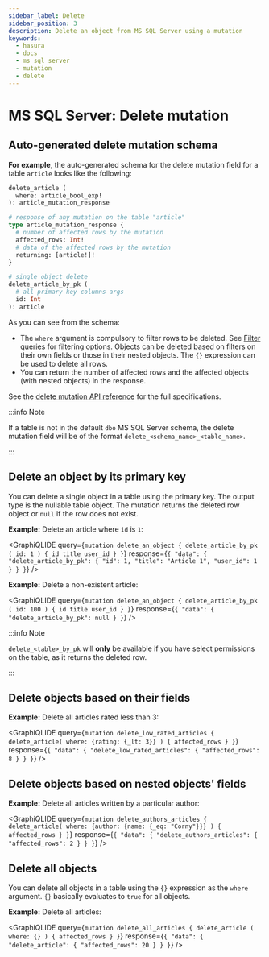 ```yaml
---
sidebar_label: Delete
sidebar_position: 3
description: Delete an object from MS SQL Server using a mutation
keywords:
  - hasura
  - docs
  - ms sql server
  - mutation
  - delete
---
```



# MS SQL Server: Delete mutation

## Auto-generated delete mutation schema

**For example**, the auto-generated schema for the delete mutation field
for a table `article` looks like the following:

```graphql
delete_article (
  where: article_bool_exp!
): article_mutation_response

# response of any mutation on the table "article"
type article_mutation_response {
  # number of affected rows by the mutation
  affected_rows: Int!
  # data of the affected rows by the mutation
  returning: [article!]!
}

# single object delete
delete_article_by_pk (
  # all primary key columns args
  id: Int
): article
```

As you can see from the schema:

- The `where` argument is compulsory to filter rows to be deleted. See
  [Filter queries](/graphql/core/databases/postgres/queries/query-filters.mdx) for filtering options. Objects
  can be deleted based on filters on their own fields or those in
  their nested objects. The `{}` expression can be used to delete all
  rows.
- You can return the number of affected rows and the affected objects
  (with nested objects) in the response.

See the [delete mutation API reference](/graphql/core/api-reference/graphql-api/mutation.mdx#delete-syntax) for the full
specifications.

:::info Note

If a table is not in the default `dbo` MS SQL Server schema, the delete
mutation field will be of the format
`delete_<schema_name>_<table_name>`.

:::

## Delete an object by its primary key

You can delete a single object in a table using the primary key. The
output type is the nullable table object. The mutation returns the
deleted row object or `null` if the row does not exist.

**Example:** Delete an article where `id` is `1`:

<GraphiQLIDE
  query={`mutation delete_an_object {
  delete_article_by_pk (
    id: 1
  ) {
    id
    title
    user_id
  }
}`}
  response={`{
  "data": {
    "delete_article_by_pk": {
      "id": 1,
      "title": "Article 1",
      "user_id": 1
    }
  }
}`}
/>

**Example:** Delete a non-existent article:

<GraphiQLIDE
  query={`mutation delete_an_object {
  delete_article_by_pk (
    id: 100
  ) {
    id
    title
    user_id
  }
}`}
  response={`{
  "data": {
    "delete_article_by_pk": null
  }
}`}
/>

:::info Note

`delete_<table>_by_pk` will **only** be available if you have select
permissions on the table, as it returns the deleted row.

:::

## Delete objects based on their fields

**Example:** Delete all articles rated less than 3:

<GraphiQLIDE
  query={`mutation delete_low_rated_articles {
  delete_article(
    where: {rating: {_lt: 3}}
  ) {
    affected_rows
  }
}`}
  response={`{
  "data": {
    "delete_low_rated_articles": {
      "affected_rows": 8
    }
  }
}`}
/>

## Delete objects based on nested objects' fields

**Example:** Delete all articles written by a particular author:

<GraphiQLIDE
  query={`mutation delete_authors_articles {
  delete_article(
    where: {author: {name: {_eq: "Corny"}}}
  ) {
    affected_rows
  }
}`}
  response={`{
  "data": {
    "delete_authors_articles": {
      "affected_rows": 2
    }
  }
}`}
/>

## Delete all objects

You can delete all objects in a table using the `{}` expression as the
`where` argument. `{}` basically evaluates to `true` for all objects.

**Example:** Delete all articles:

<GraphiQLIDE
  query={`mutation delete_all_articles {
  delete_article (
    where: {}
  ) {
    affected_rows
  }
}`}
  response={`{
  "data": {
    "delete_article": {
      "affected_rows": 20
    }
  }
}`}
/>
